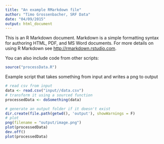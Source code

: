 ```yaml
---
title: "An example RMarkdown file"
author: "Timo Grossenbacher, SRF Data"
date: "04/09/2015"
output: html_document
---
```


This is an R Markdown document. Markdown is a simple formatting syntax for authoring HTML, PDF, and MS Word documents. For more details on using R Markdown see <http://rmarkdown.rstudio.com>.

You can also include code from other scripts:

```r
source("processData.R")
```

Example script that takes something from input and writes a png to output
```r
# read csv from input
data <- read.csv("input//data.csv")
# transform it using a sourced function
processedData <- doSomething(data)

# generate an output folder if it doesn't exist
dir.create(file.path(getwd(), 'output'), showWarnings = F)
# plot
png(filename = "output/image.png")
plot(processedData)
dev.off()
plot(processedData)
```